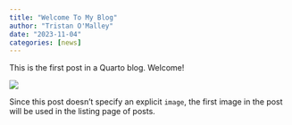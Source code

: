 ```yaml
---
title: "Welcome To My Blog"
author: "Tristan O'Malley"
date: "2023-11-04"
categories: [news]
---
```


This is the first post in a Quarto blog. Welcome!

![](thumbnail.jpg)

Since this post doesn't specify an explicit `image`, the first image in the post will be used in the listing page of posts.
